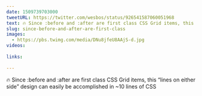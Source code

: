```yaml
---
date: 1509739703000
tweetURL: https://twitter.com/wesbos/status/926541587060051968
text: 🔥 Since :before and :after are first class CSS Grid items, this “lines on either side” design can easily be accomplished in ~10 lines of CSS 
slug: since-before-and-after-are-first-class
images:
  - https://pbs.twimg.com/media/DNu8jfeU8AAjS-d.jpg
videos:
  
links:
  
---
```

🔥 Since :before and :after are first class CSS Grid items, this “lines on either side” design can easily be accomplished in ~10 lines of CSS
